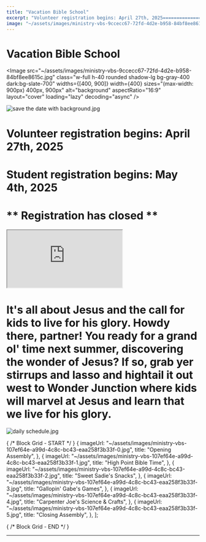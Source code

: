 ```yaml
---
title: "Vacation Bible School"
excerpt: "Volunteer registration begins: April 27th, 2025================================================..."
image: "~/assets/images/ministry-vbs-9ccecc67-72fd-4d2e-b958-84bf8ee8615c.jpg"
---
```



Vacation Bible School
=====================

<Image src="~/assets/images/ministry-vbs-9ccecc67-72fd-4d2e-b958-84bf8ee8615c.jpg" class="w-full h-40 rounded shadow-lg bg-gray-400 dark:bg-slate-700" widths={[400, 900]} width={400} sizes="(max-width: 900px) 400px, 900px" alt="background" aspectRatio="16:9" layout="cover" loading="lazy" decoding="async" />

![save the date with background.jpg](~/assets/images/ministry-vbs-8a74b8a3-b845-4d96-9fc9-ec940f017446.jpg)

**Volunteer registration begins: April 27th, 2025**
===================================================

**Student registration begins: May 4th, 2025**
==============================================

\*\* Registration has closed \*\*
=================================

<div class="aspect-w-16 aspect-h-9 my-14">
    <iframe src="https://www.youtube.com/watch?v=x-Pmdbco10w" allow="accelerometer; autoplay; encrypted-media; gyroscope; picture-in-picture" allowfullscreen="1" title="Video Embed"></iframe>
</div>


It's all about Jesus and the call for kids to live for his glory.  Howdy there, partner! You ready for a grand ol' time next summer, discovering the wonder of Jesus? If so, grab yer stirrups and lasso and hightail it out west to Wonder Junction where kids will marvel at Jesus and learn that we live for his glory.
==========================================================================================================================================================================================================================================================================================================================

![daily schedule.jpg](~/assets/images/ministry-vbs-6f071802-a873-4110-8f7d-407f6f0effad.jpg)

{ /* Block Grid - START */ }
    {
        imageUrl: "~/assets/images/ministry-vbs-107ef64e-a99d-4c8c-bc43-eaa258f3b33f-0.jpg",
        title: "Opening    Assembly",
    },
    {
        imageUrl: "~/assets/images/ministry-vbs-107ef64e-a99d-4c8c-bc43-eaa258f3b33f-1.jpg",
        title: "High Point   Bible Time",
    },
    {
        imageUrl: "~/assets/images/ministry-vbs-107ef64e-a99d-4c8c-bc43-eaa258f3b33f-2.jpg",
        title: "Sweet   Sadie's Snacks",
    },
    {
        imageUrl: "~/assets/images/ministry-vbs-107ef64e-a99d-4c8c-bc43-eaa258f3b33f-3.jpg",
        title: "Gallopin'     Gabe's Games",
    },
    {
        imageUrl: "~/assets/images/ministry-vbs-107ef64e-a99d-4c8c-bc43-eaa258f3b33f-4.jpg",
        title: "Carpenter    Joe's Science & Crafts",
    },
    {
        imageUrl: "~/assets/images/ministry-vbs-107ef64e-a99d-4c8c-bc43-eaa258f3b33f-5.jpg",
        title: "Closing    Assembly",
    },
];

<BlockGrid items={items_107ef64e_a99d_4c8c_bc43_eaa258f3b33f} columns={3} />
{ /* Block Grid - END */ }

---